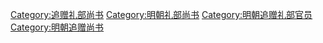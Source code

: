 [[Category:追赠礼部尚书|Category:追赠礼部尚书]]
[[Category:明朝礼部尚书|Category:明朝礼部尚书]]
[[Category:明朝追赠礼部官员|Category:明朝追赠礼部官员]]
[[Category:明朝追赠尚书|Category:明朝追赠尚书]]